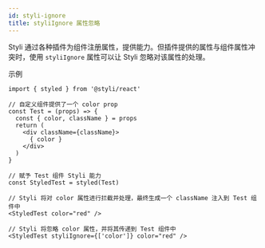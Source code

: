```yaml
---
id: styli-ignore
title: styliIgnore 属性忽略
---
```


Styli 通过各种插件为组件注册属性，提供能力。但插件提供的属性与组件属性冲突时，使用 `styliIgnore` 属性可以让 Styli 忽略对该属性的处理。

示例

```tsx
import { styled } from '@styli/react'

// 自定义组件提供了一个 color prop
const Test = (props) => {
  const { color, className } = props
  return (
    <div className={className}>
      { color }
    </div>
  )
}

// 赋予 Test 组件 Styli 能力
const StyledTest = styled(Test)

// Styli 将对 color 属性进行拦截并处理，最终生成一个 className 注入到 Test 组件中
<StyledTest color="red" />

// Styli 将忽略 color 属性，并将其传递到 Test 组件中
<StyledTest styliIgnore={['color']} color="red" />
```
